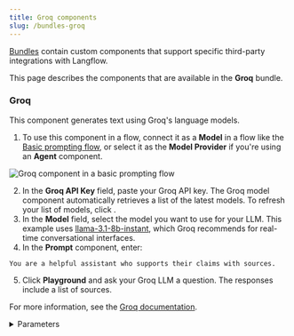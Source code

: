 ```yaml
---
title: Groq components
slug: /bundles-groq
---
```



[Bundles](/components-bundle-components) contain custom components that support specific third-party integrations with Langflow.

This page describes the components that are available in the **Groq** bundle.

### Groq

This component generates text using Groq's language models.

1. To use this component in a flow, connect it as a **Model** in a flow like the [Basic prompting flow](/basic-prompting), or select it as the **Model Provider** if you're using an **Agent** component.

![Groq component in a basic prompting flow](/img/component-groq.png)

2. In the **Groq API Key** field, paste your Groq API key.
The Groq model component automatically retrieves a list of the latest models.
To refresh your list of models, click <Icon name="RefreshCw" aria-label="Refresh"/>.
3. In the **Model** field, select the model you want to use for your LLM.
This example uses [llama-3.1-8b-instant](https://console.groq.com/docs/model/llama-3.1-8b-instant), which Groq recommends for real-time conversational interfaces.
4. In the **Prompt** component, enter:
```text
You are a helpful assistant who supports their claims with sources.
```
5. Click **Playground** and ask your Groq LLM a question.
The responses include a list of sources.

For more information, see the [Groq documentation](https://groq.com/).

<details>
<summary>Parameters</summary>

**Inputs**

| Name | Type | Description |
|------|------|-------------|
| groq_api_key | SecretString | API key for the Groq API. |
| groq_api_base | String | Base URL path for API requests. Default: `https://api.groq.com`. |
| max_tokens | Integer | The maximum number of tokens to generate. |
| temperature | Float | Controls randomness in the output. Range: `[0.0, 1.0]`. Default: `0.1`. |
| n | Integer | Number of chat completions to generate for each prompt. |
| model_name | String | The name of the Groq model to use. Options are dynamically fetched from the Groq API. |
| tool_mode_enabled | Bool | If enabled, the component only displays models that work with tools. |

**Outputs**

| Name | Type | Description |
|------|------|-------------|
| model | LanguageModel | An instance of ChatGroq configured with the specified parameters. |

</details>